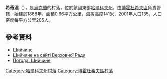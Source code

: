 {{coord|50|10|56|N|35|38|6|E|scale:30000_region:UA|display=title}}

'''希奇涅'''（{{lang-uk|Шийчине}}），是[[烏克蘭|烏克蘭]]的村落，位於該國東部[[哈爾科夫州|哈爾科夫州]]，由[[博霍杜希夫區|博霍杜希夫區]]負責管轄，始建於1868年，面積0.66平方公里，海拔高度141米，2001年人口135，人口密度每平方公里205人。

==參考資料==
* [http://gska2.rada.gov.ua/pls/z7502/A005?rdat1=09.01.2009&rf7571=32430 Шийчине]{{dead link|date=2018年2月 |bot=InternetArchiveBot |fix-attempted=yes }}
* [http://gska2.rada.gov.ua/pls/z7502/A005?rdat1=20.10.2003&rf7571=32430 Шийчине на сайті Верховної Ради]{{dead link|date=2018年2月 |bot=InternetArchiveBot |fix-attempted=yes }}
* [http://weather.in.ua/ua/har'kovskaja/28936 Погода: Шийчине] {{Wayback|url=http://weather.in.ua/ua/har'kovskaja/28936 |date=20160323034552 }}

{{DEFAULTSORT:Шийчине}}
[[Category:哈爾科夫州村落|Category:哈爾科夫州村落]]
[[Category:博霍杜希夫區村落|Category:博霍杜希夫區村落]]


{{Kharkiv-geo-stub}}
